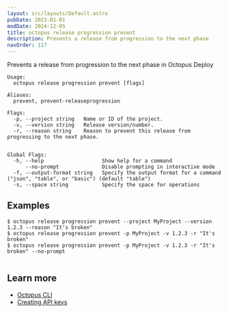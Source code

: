 ```yaml
---
layout: src/layouts/Default.astro
pubDate: 2023-01-01
modDate: 2024-12-05
title: octopus release progression prevent
description: Prevents a release from progression to the next phase
navOrder: 117
---
```


Prevents a release from progression to the next phase in Octopus Deploy

```
Usage:
  octopus release progression prevent [flags]

Aliases:
  prevent, prevent-releaseprogression

Flags:
  -p, --project string   Name or ID of the project.
  -v, --version string   Release version/number.
  -r, --reason string    Reason to prevent this release from progressing to the next phase.


Global Flags:
  -h, --help                   Show help for a command
      --no-prompt              Disable prompting in interactive mode
  -f, --output-format string   Specify the output format for a command ("json", "table", or "basic") (default "table")
  -s, --space string           Specify the space for operations

```

## Examples

<SamplesInstance />

```
$ octopus release progression prevent --project MyProject --version 1.2.3 --reason "It's broken"
$ octopus release progression prevent -p MyProject -v 1.2.3 -r "It's broken"
$ octopus release progression prevent -p MyProject -v 1.2.3 -r "It's broken" --no-prompt


```

## Learn more

- [Octopus CLI](/docs/octopus-rest-api/cli)
- [Creating API keys](/docs/octopus-rest-api/how-to-create-an-api-key)